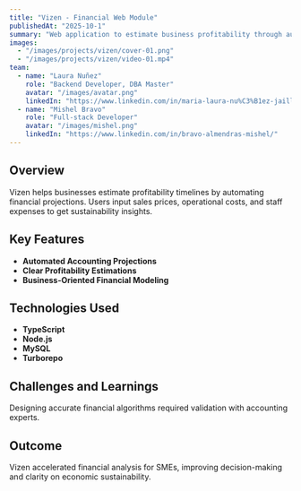 ```yaml
---
title: "Vizen - Financial Web Module"
publishedAt: "2025-10-1"
summary: "Web application to estimate business profitability through automated accounting projections."
images:
  - "/images/projects/vizen/cover-01.png"
  - "/images/projects/vizen/video-01.mp4"
team:
  - name: "Laura Nuñez"
    role: "Backend Developer, DBA Master"
    avatar: "/images/avatar.png"
    linkedIn: "https://www.linkedin.com/in/maria-laura-nu%C3%B1ez-jaillita-8a3b87311/"
  - name: "Mishel Bravo"
    role: "Full-stack Developer"
    avatar: "/images/mishel.png"
    linkedIn: "https://www.linkedin.com/in/bravo-almendras-mishel/"
---
```


## Overview

Vizen helps businesses estimate profitability timelines by automating financial projections. Users input sales prices, operational costs, and staff expenses to get sustainability insights.

## Key Features

- **Automated Accounting Projections**  
- **Clear Profitability Estimations**  
- **Business-Oriented Financial Modeling**  

## Technologies Used

- **TypeScript**  
- **Node.js**  
- **MySQL**  
- **Turborepo**  

## Challenges and Learnings

Designing accurate financial algorithms required validation with accounting experts.

## Outcome

Vizen accelerated financial analysis for SMEs, improving decision-making and clarity on economic sustainability.
